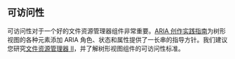 ## 可访问性

可访问性对于一个好的文件资源管理器组件非常重要。[ARIA 创作实践指南](https://www.w3.org/WAI/ARIA/apg/patterns/treeview)为树形视图的各种元素添加 ARIA 角色、状态和属性提供了一长串的指导方针。我们建议您研究[文件资源管理器 II](/questions/user-interface/file-explorer-ii)，并了解树形视图组件的可访问性标准。
